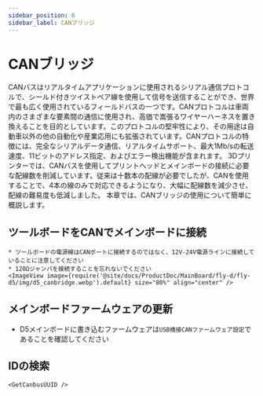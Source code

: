 ```yaml
---
sidebar_position: 6
sidebar_label: CANブリッジ
---
```




# CANブリッジ

CANバスはリアルタイムアプリケーションに使用されるシリアル通信プロトコルで、シールド付きツイストペア線を使用して信号を送信することができ、世界で最も広く使用されているフィールドバスの一つです。CANプロトコルは車両内のさまざまな要素間の通信に使用され、高価で嵩張るワイヤーハーネスを置き換えることを目的としています。このプロトコルの堅牢性により、その用途は自動車以外の他の自動化や産業応用にも拡張されています。CANプロトコルの特徴には、完全なシリアルデータ通信、リアルタイムサポート、最大1Mb/sの転送速度、11ビットのアドレス指定、およびエラー検出機能が含まれます。
3Dプリンターでは、CANバスを使用してプリントヘッドとメインボードの接続に必要な配線数を削減しています。従来は十数本の配線が必要でしたが、CANを使用することで、4本の線のみで対応できるようになり、大幅に配線数を減少させ、配線の難易度も低減しました。
本章では、CANブリッジの使用について簡単に概説します。

## ツールボードをCANでメインボードに接続

    * ツールボードの電源線はCANポートに接続するのではなく、12V-24V電源ラインに接続していることに注意してください
    * 120Ωジャンパを接続することを忘れないでください
    <ImageView image={require('@site/docs/ProductDoc/MainBoard/fly-d/fly-d5/img/d5_canbridge.webp').default} size="80%" align="center" />

## メインボードファームウェアの更新

* D5メインボードに書き込むファームウェアは`USB橋接CANファームウェア設定`であることを確認してください


## IDの検索

    <GetCanbusUUID />
